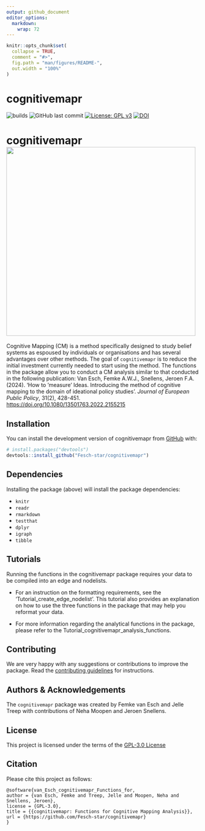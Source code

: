 ```yaml
---
output: github_document
editor_options: 
  markdown: 
    wrap: 72
---
```


<!-- README.md is generated from README.Rmd. Please edit that file -->

```r
knitr::opts_chunk$set(
  collapse = TRUE,
  comment = "#>",
  fig.path = "man/figures/README-",
  out.width = "100%"
)
```

# cognitivemapr

<!-- badges: start -->

![builds](https://github.com/Fesch-star/cognitivemapr/actions/workflows/check-standard.yaml/badge.svg)
![GitHub last commit](https://img.shields.io/github/last-commit/Fesch-star/cognitivemapr)
[![License: GPL v3](https://img.shields.io/badge/License-GPL%20v3-blue.svg)](https://www.gnu.org/licenses/gpl-3.0)
[![DOI](https://zenodo.org/badge/DOI/10.5281/zenodo.11068150.svg)](https://doi.org/10.5281/zenodo.11068150)

<!-- badges: end -->

# cognitivemapr ![](man/figures/cognitivemapr_logo.png){align="right" width="494"}

Cognitive Mapping (CM) is a method specifically designed to study belief
systems as espoused by individuals or organisations and has several
advantages over other methods. The goal of `cognitivemapr` is to reduce
the initial investment currently needed to start using the method. The
functions in the package allow you to conduct a CM analysis similar to
that conducted in the following publication: Van Esch, Femke A.W.J.,
Snellens, Jeroen F.A. (2024). 'How to 'measure' Ideas. Introducing the
method of cognitive mapping to the domain of ideational policy studies'.
*Journal of European Public Policy*, 31(2), 428-451.
<https://doi.org/10.1080/13501763.2022.2155215>

## Installation

You can install the development version of cognitivemapr from
[GitHub](https://github.com/) with:

``` r
# install.packages("devtools")
devtools::install_github("Fesch-star/cognitivemapr")
```

## Dependencies

Installing the package (above) will install the package dependencies:

- `knitr`
- `readr`
- `rmarkdown`
- `testthat`
- `dplyr`
- `igraph`
- `tibble`

## Tutorials

Running the functions in the cognitivemapr package requires your data to
be compiled into an edge and nodelists.

-   For an instruction on the formatting requirements, see the
    'Tutorial_create_edge_nodelist'. This tutorial also provides an
    explanation on how to use the three functions in the package that
    may help you reformat your data.

-   For more information regarding the analytical functions in the
    package, please refer to the
    Tutorial_cognitivemapr_analysis_functions.


## Contributing

We are very happy with any suggestions or contributions to improve the package. Read the [contributing guidelines](/CONTRIBUTING.md) for instructions.

## Authors & Acknowledgements

The `cognitivemapr` package was created by Femke van Esch and Jelle Treep
with contributions of Neha Moopen and Jeroen Snellens.

## License

This project is licensed under the terms of the [GPL-3.0
License](/LICENSE.md)

## Citation

Please cite this project as follows:

```
@software{van_Esch_cognitivemapr_Functions_for,
author = {van Esch, Femke and Treep, Jelle and Moopen, Neha and Snellens, Jeroen},
license = {GPL-3.0},
title = {{cognitivemapr: Functions for Cognitive Mapping Analysis}},
url = {https://github.com/Fesch-star/cognitivemapr}
}
```
